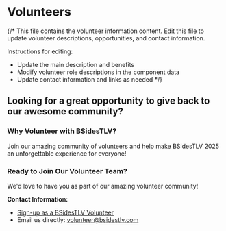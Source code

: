 # Volunteers

{/* 
  This file contains the volunteer information content.
  Edit this file to update volunteer descriptions, opportunities, and contact information.
  
  Instructions for editing:
  - Update the main description and benefits
  - Modify volunteer role descriptions in the component data
  - Update contact information and links as needed
*/}

## Looking for a great opportunity to give back to our awesome community?

### Why Volunteer with BSidesTLV?

Join our amazing community of volunteers and help make BSidesTLV 2025 an unforgettable experience for everyone!

### Ready to Join Our Volunteer Team?

We'd love to have you as part of our amazing volunteer community!

**Contact Information:**
- [Sign-up as a BSidesTLV Volunteer](https://signup.com/go/XWAtoJV)
- Email us directly: [volunteer@bsidestlv.com](mailto:volunteer@bsidestlv.com)